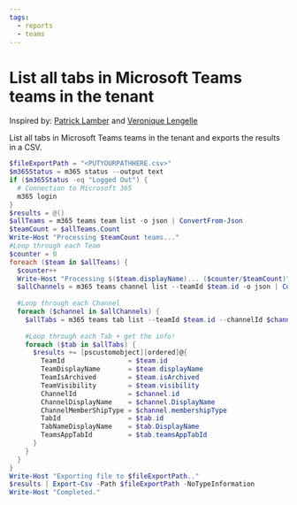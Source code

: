 ```yaml
---
tags:
  - reports
  - teams
---
```



# List all tabs in Microsoft Teams teams in the tenant

Inspired by: [Patrick Lamber](https://www.nubo.eu/List-all-tabs-in-Microsoft-Teams-teams-in-the-tenant-using-CLI-for-Microsoft-365/) and [Veronique Lengelle](https://veronicageek.com/powershell/powershell-for-m365/get-teams-channels-tabs-and-privacy-settings-using-teams-pnp-powershell/2020/07/)

List all tabs in Microsoft Teams teams in the tenant and exports the results in a CSV.

<Tabs>
  <TabItem value="PowerShell">

  ```powershell
  $fileExportPath = "<PUTYOURPATHHERE.csv>"
  $m365Status = m365 status --output text
  if ($m365Status -eq "Logged Out") {
    # Connection to Microsoft 365
    m365 login
  }
  $results = @()
  $allTeams = m365 teams team list -o json | ConvertFrom-Json
  $teamCount = $allTeams.Count
  Write-Host "Processing $teamCount teams..."
  #Loop through each Team
  $counter = 0
  foreach ($team in $allTeams) {
    $counter++
    Write-Host "Processing $($team.displayName)... ($counter/$teamCount)"
    $allChannels = m365 teams channel list --teamId $team.id -o json | ConvertFrom-Json
      
    #Loop through each Channel
    foreach ($channel in $allChannels) {
      $allTabs = m365 teams tab list --teamId $team.id --channelId $channel.id -o json | ConvertFrom-Json
          
      #Loop through each Tab + get the info!
      foreach ($tab in $allTabs) {
        $results += [pscustomobject][ordered]@{
          TeamId                = $team.id
          TeamDisplayName       = $team.displayName
          TeamIsArchived        = $team.isArchived
          TeamVisibility        = $team.visibility
          ChannelId             = $channel.id
          ChannelDisplayName    = $channel.DisplayName
          ChannelMemberShipType = $channel.membershipType
          TabId                 = $tab.id
          TabNameDisplayName    = $tab.DisplayName
          TeamsAppTabId         = $tab.teamsAppTabId
        }
      }
    }
  }
  Write-Host "Exporting file to $fileExportPath.."
  $results | Export-Csv -Path $fileExportPath -NoTypeInformation
  Write-Host "Completed."
  ```

  </TabItem>
</Tabs>


